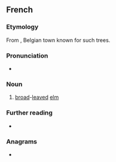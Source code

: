 ==French==

===Etymology===
From {{m|fr|Ypres}}, Belgian town known for such trees.

===Pronunciation===
* {{IPA|/ipʁeo/|lang=fr}}

===Noun===
{{fr-noun|m|ypréaux}}

# [[broad]]-[[leaved]] [[elm]]

===Further reading===
* {{R:TLFi}}

===Anagrams===
* {{l|fr|payeur}}